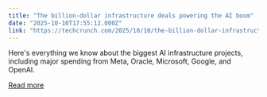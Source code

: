 ```yaml
---
title: "The billion-dollar infrastructure deals powering the AI boom"
date: "2025-10-10T17:55:12.000Z"
link: "https://techcrunch.com/2025/10/10/the-billion-dollar-infrastructure-deals-powering-the-ai-boom/"
---
```


Here's everything we know about the biggest AI infrastructure projects, including major spending from Meta, Oracle, Microsoft, Google, and OpenAI.

[Read more](https://techcrunch.com/2025/10/10/the-billion-dollar-infrastructure-deals-powering-the-ai-boom/)
